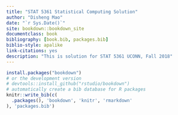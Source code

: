 ```yaml
--- 
title: "STAT 5361 Statistical Computing Solution"
author: "Disheng Mao"
date: "`r Sys.Date()`"
site: bookdown::bookdown_site
documentclass: book
bibliography: [book.bib, packages.bib]
biblio-style: apalike
link-citations: yes
description: "This is solution for STAT 5361 UCONN, Fall 2018"
---
```




```r
install.packages("bookdown")
# or the development version
# devtools::install_github("rstudio/bookdown")
# automatically create a bib database for R packages
knitr::write_bib(c(
  .packages(), 'bookdown', 'knitr', 'rmarkdown'
), 'packages.bib')
```


